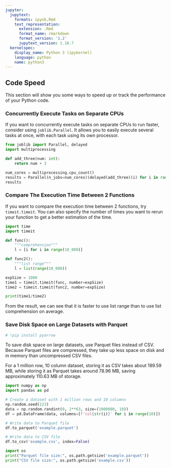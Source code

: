```yaml
---
jupyter:
  jupytext:
    formats: ipynb,Rmd
    text_representation:
      extension: .Rmd
      format_name: rmarkdown
      format_version: '1.2'
      jupytext_version: 1.16.7
  kernelspec:
    display_name: Python 3 (ipykernel)
    language: python
    name: python3
---
```


## Code Speed


This section will show you some ways to speed up or track the performance of your Python code. 


### Concurrently Execute Tasks on Separate CPUs	


If you want to concurrently execute tasks on separate CPUs to run faster, consider using `joblib.Parallel`. It allows you to easily execute several tasks at once, with each task using its own processor.

```python
from joblib import Parallel, delayed
import multiprocessing

def add_three(num: int):
    return num + 3

num_cores = multiprocessing.cpu_count()
results = Parallel(n_jobs=num_cores)(delayed(add_three)(i) for i in range(10))
results 
```

### Compare The Execution Time Between 2 Functions


If you want to compare the execution time between 2 functions, try `timeit.timeit`. You can also specify the number of times you want to rerun your function to get a better estimation of the time.

```python
import time 
import timeit 

def func():
    """comprehension"""
    l = [i for i in range(10_000)]

def func2():
    """list range"""
    l = list(range(10_000))

expSize = 1000
time1 = timeit.timeit(func, number=expSize)
time2 = timeit.timeit(func2, number=expSize)

print(time1/time2)
```

From the result, we can see that it is faster to use list range than to use list comprehension on average.


### Save Disk Space on Large Datasets with Parquet 

```python
# !pip install pyarrow
```

To save disk space on large datasets, use Parquet files instead of CSV.  Because Parquet files are compressed, they take up less space on disk and in memory than uncompressed CSV files. 

For a 1 million row, 10 column dataset, storing it as CSV takes about 189.59 MB, while storing it as Parquet takes around 78.96 MB, saving approximately 110.63 MB of storage.

```python
import numpy as np
import pandas as pd

# Create a dataset with 1 million rows and 10 columns 
np.random.seed(123)
data = np.random.randint(0, 2**63, size=(1000000, 10))
df = pd.DataFrame(data, columns=[f'col{str(i)}' for i in range(10)])
```

```python
# Write data to Parquet file
df.to_parquet('example.parquet')

# Write data to CSV file
df.to_csv('example.csv', index=False)
```

```python
import os
print("Parquet file size:", os.path.getsize('example.parquet'))
print("CSV file size:", os.path.getsize('example.csv')) 
```
